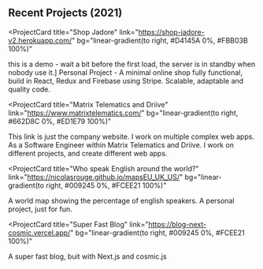 ## Recent Projects (2021)

<ProjectCard
  title="Shop Jadore"
  link="https://shop-jadore-v2.herokuapp.com/"
  bg="linear-gradient(to right, #D4145A 0%, #FBB03B 100%)"
>
  this is a demo - wait a bit before the first load, the server is in standby when nobody use it.]
Personal Project - A minimal online shop fully functional, build in React, Redux and Firebase using Stripe. Scalable, adaptable and quality code.
</ProjectCard>

<ProjectCard
  title="Matrix Telematics and Driive"
  link="https://www.matrixtelematics.com/"
  bg="linear-gradient(to right, #662D8C 0%, #ED1E79 100%)"
>
  This link is just the company website. I work on multiple complex web apps.
  As a Software Engineer within Matrix Telematics and Driive. I work on different projects, and create different web apps.
</ProjectCard>

<ProjectCard
  title="Who speak English around the world?"
  link="https://nicolasrouge.github.io/mapsEU_UK_US/"
  bg="linear-gradient(to right, #009245 0%, #FCEE21 100%)"
>
  A world map showing the percentage of english speakers. A personal project, just for fun.
</ProjectCard>

<ProjectCard
  title="Super Fast Blog"
  link="https://blog-next-cosmic.vercel.app/"
  bg="linear-gradient(to right, #009245 0%, #FCEE21 100%)"
>
 A super fast blog, buit with Next.js and cosmic.js
</ProjectCard>